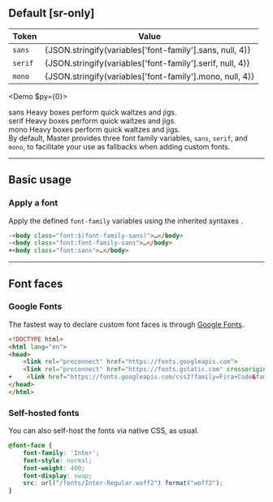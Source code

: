 
## Default [sr-only]
| Token   | Value                                                                                                 |
|---------|-------------------------------------------------------------------------------------------------------|
| `sans`  | <InlineCode lang="ts">{JSON.stringify(variables['font-family'].sans, null, 4)}</InlineCode>           |
| `serif` | <InlineCode lang="ts">{JSON.stringify(variables['font-family'].serif, null, 4)}</InlineCode>          |
| `mono`  | <InlineCode lang="ts">{JSON.stringify(variables['font-family'].mono, null, 4)}</InlineCode>           |

<Demo $py={0}>
    <DemoPanel className="flex flex:col gap:8x">
        <div className="w:full">
            <DemoLabel>sans</DemoLabel>
            <DemoP className="font:sans">Heavy boxes perform quick waltzes and jigs.</DemoP>
        </div>
        <div className="w:full">
            <DemoLabel>serif</DemoLabel>
            <DemoP className="font:serif">Heavy boxes perform quick waltzes and jigs.</DemoP>
        </div>
        <div className="w:full">
            <DemoLabel>mono</DemoLabel>
            <DemoP className="font:mono">Heavy boxes perform quick waltzes and jigs.</DemoP>
        </div>
    </DemoPanel>
</Demo>
By default, Master provides three font family variables, `sans`, `serif`, and `mono`, to facilitate your use as fallbacks when adding custom fonts.

---

## Basic usage
### Apply a font
Apply the defined `font-family` variables using the inherited syntaxes <Heirs />.
```html
-<body class="font:$(font-family-sans)">…</body>
-<body class="font:font-family-sans">…</body>
+<body class="font:sans">…</body>
```

---

## Font faces
### Google Fonts
The fastest way to declare custom font faces is through [Google Fonts](https://fonts.google.com/).
```html name=index.html
<!DOCTYPE html>
<html lang="en">
<head>
    <link rel="preconnect" href="https://fonts.googleapis.com">
    <link rel="preconnect" href="https://fonts.gstatic.com" crossorigin>
+    <link href="https://fonts.googleapis.com/css2?family=Fira+Code&family=Inter:wght@400;500;600;700;800&display=swap" rel="stylesheet">
</head>
</html>
```

### Self-hosted fonts
You can also self-host the fonts via native CSS, as usual.
```css name=styles/fonts.css
@font-face {
    font-family: 'Inter';
    font-style: normal;
    font-weight: 400;
    font-display: swap;
    src: url("/fonts/Inter-Regular.woff2") format("woff2");
}
```